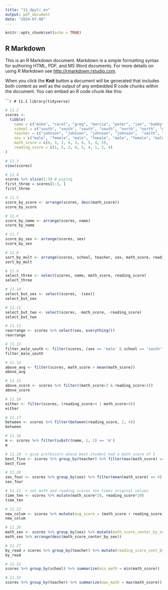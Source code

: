 ```yaml
---
title: "11_dpylr_ex"
output: pdf_document
date: "2024-07-08"
---
```


```r
knitr::opts_chunk$set(echo = TRUE)
```

## R Markdown

This is an R Markdown document. Markdown is a simple formatting syntax for authoring HTML, PDF, and MS Word documents. For more details on using R Markdown see <http://rmarkdown.rstudio.com>.

When you click the **Knit** button a document will be generated that includes both content as well as the output of any embedded R code chunks within the document. You can embed an R code chunk like this:




``````r
# 11.1
library(tidyverse)
```

```r
# 11.2
scores <- 
  tibble(
    name = c("mike", "carol", "greg", "marcia", "peter", "jan", "bobby", "cindy", "alice"),
    school = c("south", "south", "south", "south", "north", "north", "north", "south", "south"),
    teacher = c("johnson", "johnson", "johnson", "johnson",  "smith", "smith", "smith", "perry", "perry"),
    sex = c("male", "female", "male", "female", "male", "female", "male", "female", "female"),
    math_score = c(4, 3, 2, 4, 3, 4, 5, 4, 5),
    reading_score = c(1, 5, 2, 4, 5, 4, 1, 5, 4)
)
```

```r
# 11.3
view(scores)
```

```r
# 11.4
scores %>% slice(1:3) # piping 
first_three = scores[1:3, ]
first_three

```

```r
# 11.5
score_by_score <- arrange(scores, desc(math_score))
score_by_score

```

```r
# 11.6
score_by_name <- arrange(scores, name)
score_by_name
```

```r
# 11.7
score_by_sex <- arrange(scores, sex)
score_by_sex

```
```r
# 11.8
sort_by_mult <- arrange(scores, school, teacher, sex, math_score, reading_score)
sort_by_mult
```

```r
# 11.9
select_three <- select(scores, name, math_score, reading_score)
select_three
```

```r
# 11.10
select_but_sex <- select(scores, -(sex))
select_but_sex
```

```r
# 11.11
select_but_two <- select(scores, -math_score, -reading_score)
select_but_two
```

```r
# 11.12
rearrange <- scores %>% select(sex, everything())
rearrange 
```


```r
# 11.13
filter_male_south <- filter(scores, (sex == 'male' & school == 'south'))
filter_male_south
```

```r
# 11.14
above_avg <- filter(scores, math_score > mean(math_score))
above_avg
```


```r
# 11.15
above_score <- scores %>% filter((math_score>3 & reading_score>2))
above_score
```

```r
# 11.16
either <- filter(scores, (reading_score<4 | math_score<4))
either
```

```r
# 11.17
between <- scores %>% filter(between(reading_score, 2, 4))
between
```


```r
# 11.18
m <- scores %>% filter(substr(name, 1, 1) == 'm')
m
```

```r
# 11.19 -> give professors whose best student had a math score of 5
best_five <- scores %>% group_by(teacher) %>% filter(max(math_score) == 5)
best_five
```

```r
# 11.20 
sex_four <- scores %>% group_by(sex) %>% filter(mean(math_score) == 4)
sex_four
```
```r
# 11.21 -> set math and reading scores ten times original values
time_ten <- scores %>% mutate(math_score*10, reading_score*10)
time_ten
```

```r
# 11.22
new_colum <- scores %>% mutate(avg_score = (math_score + reading_score)/2)
new_colum
```


```r
# 11.26
math_sex <- scores %>% group_by(sex) %>% mutate(math_score_center_by_sex = mean(math_score)-math_score)
math_sex %>% arrange(desc(math_score_center_by_sex))
```
```r
# 11.27
by_read = scores %>% group_by(teacher) %>% mutate(reading_score_cent_by_teacher = mean(reading_score)-reading_score)
by_read
```

```r
# 11.32
scores %>% group_by(school) %>% summarize(min_math = min(math_score))
```

```r
# 11.33
scores %>% group_by(teacher) %>% summarize(max_math = max(math_score))
```
